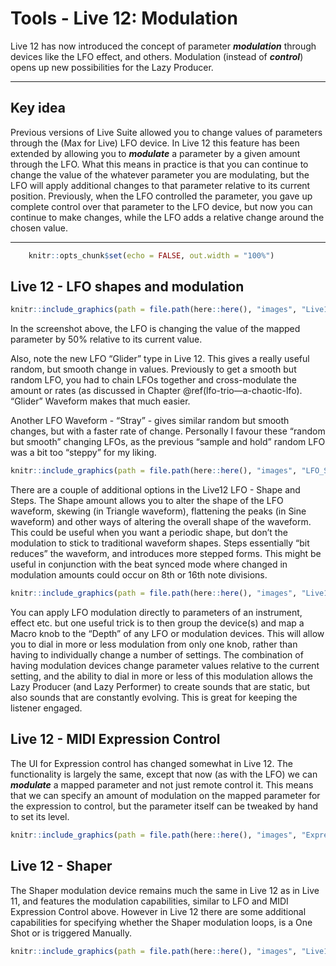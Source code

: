 # Tools - Live 12: Modulation {#tools-live12-modulation}

Live 12 has now introduced the concept of parameter ***modulation*** through
devices like the LFO effect, and others. Modulation (instead of ***control***)
opens up new possibilities for the Lazy Producer.

------------------------------------------------------------------------

## Key idea {.unnumbered}

Previous versions of Live Suite allowed you to change values of parameters
through the (Max for Live) LFO device. In Live 12 this feature has been extended
by allowing you to ***modulate*** a parameter by a given amount through the LFO.
What this means in practice is that you can continue to change the value of the
whatever parameter you are modulating, but the LFO will apply additional changes
to that parameter relative to its current position. Previously, when the LFO
controlled the parameter, you gave up complete control over that parameter to
the LFO device, but now you can continue to make changes, while the LFO adds a
relative change around the chosen value.

------------------------------------------------------------------------

```r
    knitr::opts_chunk$set(echo = FALSE, out.width = "100%")
```

## Live 12 - LFO shapes and modulation

```r
knitr::include_graphics(path = file.path(here::here(), "images", "Live12_LFO_Glider.png"))
```

In the screenshot above, the LFO is changing the value of the mapped parameter
by 50% relative to its current value.

Also, note the new LFO "Glider" type in Live 12. This gives a really useful
random, but smooth change in values. Previously to get a smooth but random LFO,
you had to chain LFOs together and cross-modulate the amount or rates (as
discussed in Chapter \@ref(lfo-trio---a-chaotic-lfo). "Glider" Waveform makes
that much easier.

Another LFO Waveform - "Stray" - gives similar random but smooth changes, but
with a faster rate of change. Personally I favour these "random but smooth"
changing LFOs, as the previous "sample and hold" random LFO was a bit too
"steppy" for my liking.

```r
knitr::include_graphics(path = file.path(here::here(), "images", "LFO_Stray.png"))
```

There are a couple of additional options in the Live12 LFO - Shape and Steps.
The Shape amount allows you to alter the shape of the LFO waveform, skewing (in
Triangle waveform), flattening the peaks (in Sine waveform) and other ways of
altering the overall shape of the waveform. This could be useful when you want a
periodic shape, but don't the modulation to stick to traditional waveform
shapes. Steps essentially "bit reduces" the waveform, and introduces more
stepped forms. This might be useful in conjunction with the beat synced mode
where changed in modulation amounts could occur on 8th or 16th note divisions.

```r
knitr::include_graphics(path = file.path(here::here(), "images", "Live12_LFO_shape_steps.png"))
```

You can apply LFO modulation directly to parameters of an instrument, effect
etc. but one useful trick is to then group the device(s) and map a Macro knob to
the "Depth" of any LFO or modulation devices. This will allow you to dial in
more or less modulation from only one knob, rather than having to individually
change a number of settings. The combination of having modulation devices change
parameter values relative to the current setting, and the ability to dial in
more or less of this modulation allows the Lazy Producer (and Lazy Performer) to
create sounds that are static, but also sounds that are constantly evolving.
This is great for keeping the listener engaged.

## Live 12 - MIDI Expression Control

The UI for Expression control has changed somewhat in Live 12. The functionality
is largely the same, except that now (as with the LFO) we can ***modulate*** a
mapped parameter and not just remote control it. This means that we can specify
an amount of modulation on the mapped parameter for the expression to control,
but the parameter itself can be tweaked by hand to set its level.

```r
knitr::include_graphics(path = file.path(here::here(), "images", "Expression_Control_Live12.png"))
```

## Live 12 - Shaper

The Shaper modulation device remains much the same in Live 12 as in Live 11, and
features the modulation capabilities, similar to LFO and MIDI Expression Control
above. However in Live 12 there are some additional capabilities for specifying
whether the Shaper modulation loops, is a One Shot or is triggered Manually.

```r
knitr::include_graphics(path = file.path(here::here(), "images", "Live12_Shaper.png"))
```
